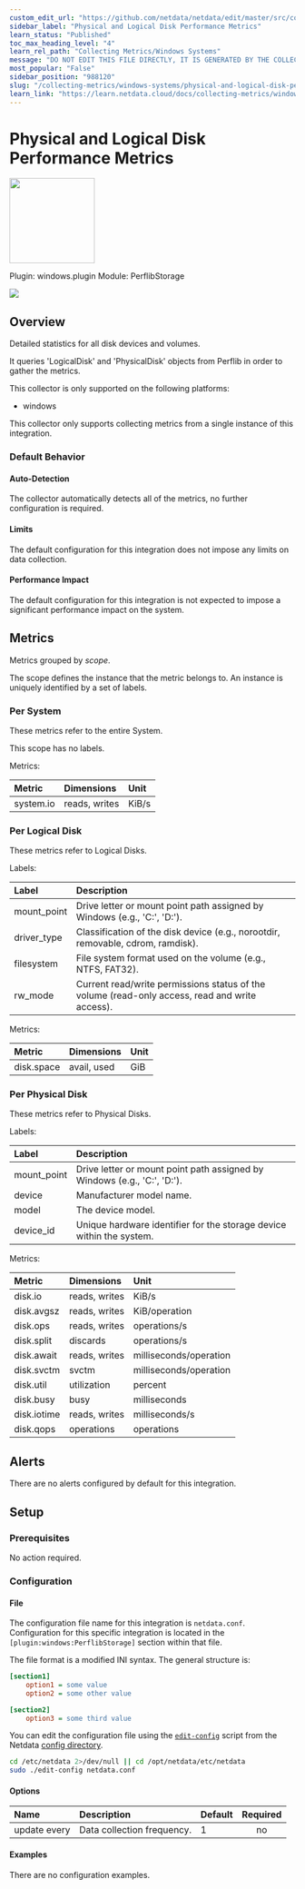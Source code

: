 ```yaml
---
custom_edit_url: "https://github.com/netdata/netdata/edit/master/src/collectors/windows.plugin/metadata.yaml"
sidebar_label: "Physical and Logical Disk Performance Metrics"
learn_status: "Published"
toc_max_heading_level: "4"
learn_rel_path: "Collecting Metrics/Windows Systems"
message: "DO NOT EDIT THIS FILE DIRECTLY, IT IS GENERATED BY THE COLLECTOR'S metadata.yaml FILE"
most_popular: "False"
sidebar_position: "988120"
slug: "/collecting-metrics/windows-systems/physical-and-logical-disk-performance-metrics"
learn_link: "https://learn.netdata.cloud/docs/collecting-metrics/windows-systems/physical-and-logical-disk-performance-metrics"
---
```



# Physical and Logical Disk Performance Metrics


<img src="https://netdata.cloud/img/windows.svg" width="150"/>


Plugin: windows.plugin
Module: PerflibStorage

<img src="https://img.shields.io/badge/maintained%20by-Netdata-%2300ab44" />

## Overview

Detailed statistics for all disk devices and volumes.


It queries 'LogicalDisk' and 'PhysicalDisk' objects from Perflib in order to gather the metrics.


This collector is only supported on the following platforms:

- windows

This collector only supports collecting metrics from a single instance of this integration.


### Default Behavior

#### Auto-Detection

The collector automatically detects all of the metrics, no further configuration is required.


#### Limits

The default configuration for this integration does not impose any limits on data collection.

#### Performance Impact

The default configuration for this integration is not expected to impose a significant performance impact on the system.


## Metrics

Metrics grouped by *scope*.

The scope defines the instance that the metric belongs to. An instance is uniquely identified by a set of labels.



### Per System

These metrics refer to the entire System.

This scope has no labels.

Metrics:

| Metric | Dimensions | Unit |
|:------|:----------|:----|
| system.io | reads, writes | KiB/s |

### Per Logical Disk

These metrics refer to Logical Disks.

Labels:

| Label      | Description     |
|:-----------|:----------------|
| mount_point | Drive letter or mount point path assigned by Windows (e.g., 'C:', 'D:'). |
| driver_type | Classification of the disk device (e.g., norootdir, removable, cdrom, ramdisk). |
| filesystem | File system format used on the volume (e.g., NTFS, FAT32). |
| rw_mode | Current read/write permissions status of the volume (read-only access, read and write access). |

Metrics:

| Metric | Dimensions | Unit |
|:------|:----------|:----|
| disk.space | avail, used | GiB |

### Per Physical Disk

These metrics refer to Physical Disks.

Labels:

| Label      | Description     |
|:-----------|:----------------|
| mount_point | Drive letter or mount point path assigned by Windows (e.g., 'C:', 'D:'). |
| device | Manufacturer model name. |
| model | The device model. |
| device_id | Unique hardware identifier for the storage device within the system. |

Metrics:

| Metric | Dimensions | Unit |
|:------|:----------|:----|
| disk.io | reads, writes | KiB/s |
| disk.avgsz | reads, writes | KiB/operation |
| disk.ops | reads, writes | operations/s |
| disk.split | discards | operations/s |
| disk.await | reads, writes | milliseconds/operation |
| disk.svctm | svctm | milliseconds/operation |
| disk.util | utilization | percent |
| disk.busy | busy | milliseconds |
| disk.iotime | reads, writes | milliseconds/s |
| disk.qops | operations | operations |



## Alerts

There are no alerts configured by default for this integration.


## Setup

### Prerequisites

No action required.

### Configuration

#### File

The configuration file name for this integration is `netdata.conf`.
Configuration for this specific integration is located in the `[plugin:windows:PerflibStorage]` section within that file.

The file format is a modified INI syntax. The general structure is:

```ini
[section1]
    option1 = some value
    option2 = some other value

[section2]
    option3 = some third value
```
You can edit the configuration file using the [`edit-config`](/docs/netdata-agent/configuration#edit-a-configuration-file-using-edit-config) script from the
Netdata [config directory](/docs/netdata-agent/configuration#the-netdata-config-directory).

```bash
cd /etc/netdata 2>/dev/null || cd /opt/netdata/etc/netdata
sudo ./edit-config netdata.conf
```
#### Options



| Name | Description | Default | Required |
|:----|:-----------|:-------|:--------:|
| update every | Data collection frequency. | 1 | no |

#### Examples
There are no configuration examples.


